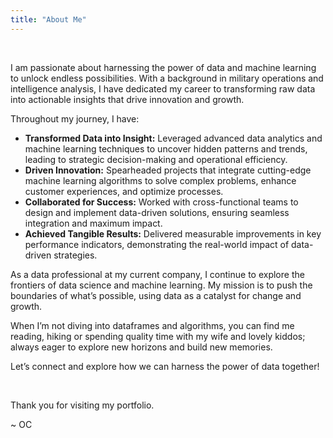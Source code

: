 ```yaml
---
title: "About Me"
---
```


<br/>

I am passionate about harnessing the power of data and machine learning to unlock endless possibilities. With a background in military operations and intelligence analysis, I have dedicated my career to transforming raw data into actionable insights that drive innovation and growth.

Throughout my journey, I have:

-   **Transformed Data into Insight:** Leveraged advanced data analytics and machine learning techniques to uncover hidden patterns and trends, leading to strategic decision-making and operational efficiency.
-   **Driven Innovation:** Spearheaded projects that integrate cutting-edge machine learning algorithms to solve complex problems, enhance customer experiences, and optimize processes.
-   **Collaborated for Success:** Worked with cross-functional teams to design and implement data-driven solutions, ensuring seamless integration and maximum impact.
-   **Achieved Tangible Results:** Delivered measurable improvements in key performance indicators, demonstrating the real-world impact of data-driven strategies.

As a data professional at my current company, I continue to explore the frontiers of data science and machine learning. My mission is to push the boundaries of what's possible, using data as a catalyst for change and growth.

When I'm not diving into dataframes and algorithms, you can find me reading, hiking or spending quality time with my wife and lovely kiddos; always eager to explore new horizons and build new memories.

Let's connect and explore how we can harness the power of data together!

<br/>

Thank you for visiting my portfolio.

\~ OC

